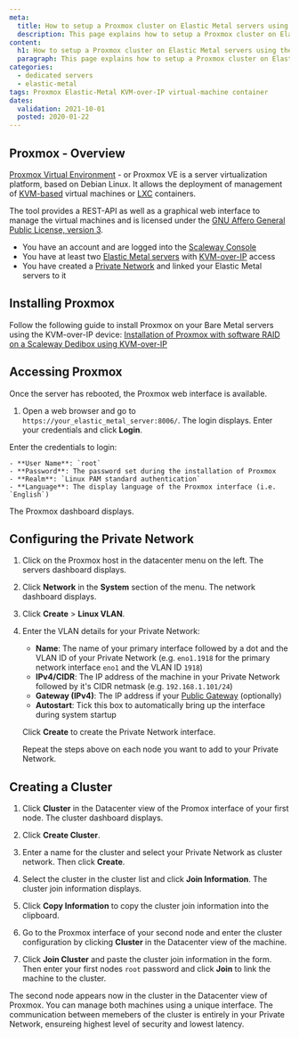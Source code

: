```yaml
---
meta:
  title: How to setup a Proxmox cluster on Elastic Metal servers using the Private Networks feature
  description: This page explains how to setup a Proxmox cluster on Elastic Metal servers using the Private Networks feature
content:
  h1: How to setup a Proxmox cluster on Elastic Metal servers using the Private Networks feature
  paragraph: This page explains how to setup a Proxmox cluster on Elastic Metal servers using the Private Networks feature
categories:
  - dedicated servers
  - elastic-metal
tags: Proxmox Elastic-Metal KVM-over-IP virtual-machine container
dates:
  validation: 2021-10-01
  posted: 2020-01-22
---
```


## Proxmox - Overview

[Proxmox Virtual Environment](https://www.proxmox.com/en/proxmox-ve) - or Proxmox VE is a server virtualization platform, based on Debian Linux. It allows the deployment of management of [KVM-based](https://www.linux-kvm.org/page/Main_Page) virtual machines or [LXC](https://linuxcontainers.org/) containers.

The tool provides a REST-API as well as a graphical web interface to manage the virtual machines and is licensed under the [GNU Affero General Public License, version 3](https://www.gnu.org/licenses/agpl-3.0.html).

<Message type="requirement">

- You have an account and are logged into the [Scaleway Console](https://console.scaleway.com)
- You have at least two [Elastic Metal servers](https://www.scaleway.com/en/dedibox/) with [KVM-over-IP](/dedibox/kvm-over-ip/concepts/#kvm-over-ip) access
- You have created a [Private Network](ADD_LINK) and linked your Elastic Metal servers to it

</Message>

## Installing Proxmox

Follow the following guide to install Proxmox on your Bare Metal servers using the KVM-over-IP device: [Installation of Proxmox with software RAID on a Scaleway Dedibox using KVM-over-IP](/tutorials/proxmox-softraid/)

## Accessing Proxmox

Once the server has rebooted, the Proxmox web interface is available.

1. Open a web browser and go to `https://your_elastic_metal_server:8006/`. The login displays. Enter your credentials and click **Login**.

  Enter the credentials to login:

    - **User Name**: `root`
    - **Password**: The password set during the installation of Proxmox
    - **Realm**: `Linux PAM standard authentication`
    - **Language**: The display language of the Proxmox interface (i.e. `English`)

  The Proxmox dashboard displays.

## Configuring the Private Network

1. Click on the Proxmox host in the datacenter menu on the left. The servers dashboard displays.

2. Click **Network** in the **System** section of the menu. The network dashboard displays. 

3. Click **Create** > **Linux VLAN**. 

    <Lightframe src="scaleway-proxmox-network-dashboard.png" alt="" />

4. Enter the VLAN details for your Private Network: 

    <Lightfrae src="scaleway-proxmox-vlan-details.png" alt="" />

    * **Name**: The name of your primary interface followed by a dot and the VLAN ID of your Private Network (e.g. `eno1.1918` for the primary network interface `eno1` and the VLAN ID `1918`)
    * **IPv4/CIDR**: The IP address of the machine in your Private Network followed by it's CIDR netmask (e.g. `192.168.1.101/24`)
    * **Gateway (IPv4)**: The IP address if your [Public Gateway](/network/vpc/concepts#public-gateway) (optionally)
    * **Autostart**: Tick this box to automatically bring up the interface during system startup

    Click **Create** to create the Private Network interface.

    <Message type="note">

    Repeat the steps above on each node you want to add to your Private Network.

    </Message>

## Creating a Cluster 

1. Click **Cluster** in the Datacenter view of the Promox interface of your first node. The cluster dashboard displays.

    <Lightframe src="scaleway-proxmox-cluster-overview.png" alt="" />

2. Click **Create Cluster**. 

3. Enter a name for the cluster and select your Private Network as cluster network. Then click **Create**. 

    <Lightbox src="scaleway-proxmox-create-cluster.png" alt="" />

4. Select the cluster in the cluster list and click **Join Information**. The cluster join information displays.

    <Lightbox src="scaleway-proxmox-cluster-list.png" alt="" />

5. Click **Copy Information** to copy the cluster join information into the clipboard. 

6. Go to the Proxmox interface of your second node and enter the cluster configuration by clicking **Cluster** in the Datacenter view of the machine. 

7. Click **Join Cluster** and paste the cluster join information in the form. Then enter your first nodes `root` password and click **Join** to link the machine to the cluster. 

    <Lightbox src="scaleway-proxmox-join-cluster.png" alt="" />

The second node appears now in the cluster in the Datacenter view of Proxmox. You can manage both machines using a unique interface. The communication between memebers of the cluster is entirely in your Private Network, ensureing highest level of security and lowest latency. 

<Lightbox src="scalexay-proxmox-cluster-created.png" alt="" />